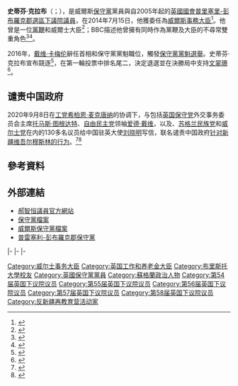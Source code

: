 {{noteta
|G1=PoliticiansUK
|1=zh-cn:戴维·卡梅伦;zh-hk:甘民樂
}}
{{Infobox officeholder
|honorific-prefix = [[可敬的|The Rt. Hon.]] Stephen Crabb
|name             = 史蒂芬·克拉布
|honorific-suffix = [[国会议员|MP]]
|image            = Stephen Crabb MP.jpg
|office1          = [[就業及退休保障大臣|就業及退休保障大臣]]
|primeminister1   = [[戴维·卡梅伦|戴维·卡梅伦]]
|term_start1      = 2016年3月19日
|term_end1        = 2016年7月14日
|predecessor1     = [[施志安|施志安]]
|successor1       = [[達米安·格林|達米安·格林]]
|office2          = [[威爾斯事務大臣|威爾斯事務大臣]]
|primeministe2    = [[戴维·卡梅伦|戴维·卡梅伦]]
|term_start2      = 2014年7月15日
|term_end2        = 2016年3月19日
|predecessor2     = [[大衛·瓊斯_(西克盧伊德議員)|大衛·瓊斯]]
|successor2       = [[阿龍·凱恩斯|阿龍·凱恩斯]]
|office3          = {{link-en|威爾斯辦公室|Wales Office|威爾斯國務大臣}}
|primeminister3   = [[戴维·卡梅伦|戴维·卡梅伦]]
|term_start3      = 2012年9月4日
|term_end3        = 2014年7月15日
|predecessor3     = [[大衛·瓊斯_(西克盧伊德議員)|大衛·瓊斯]]
|successor3       = [[亞隆·凱恩斯|亞隆·凱恩斯]]
|office4          = [[普里塞里-彭布羅克郡_(英國國會選區)|普里塞里-彭布羅克郡選區]]<br>[[國會議員|下議院議員]]
|term_start4      = 2005年5月5日
|term_end4        = 
|predecessor4     = {{le|杰姬·劳伦斯|Jackie Lawrence (politician)}}
|successor4       = 
|majority4        = 4,605（11.6%）
|birth_date       = {{birth date and age|df=yes|1973|1|20}}
|birth_place      = {{UK}}[[蘇格蘭|蘇格蘭]][[高地_(蘇格蘭行政區)|高地]][[印威內斯|印威內斯]]
|death_date       = 
|death_place      = 
|party            = [[保守黨_(英國)|保守黨]]
|spouse           = 比阿特麗斯·莫尼亞（Béatrice Monnier）
|children         = 2
|alma_mater       = [[布里斯托尔大学|布里斯托尔大学]]<br>[[伦敦商学院|伦敦商学院]]
|website          = {{url|http://www.stephencrabb.com/|官方網站}}
}}

'''史蒂芬·克拉布'''（{{lang-en|Stephen Crabb}}；{{bd|1973年|1月20日||catIdx=T}}），是威爾斯[[保守黨_(英國)|保守黨]]黨員與自2005年起的[[英國國會|英國國會]][[普里塞里-彭布羅克郡_(英國國會選區)|普里塞里-彭布羅克郡選區]][[國會議員|下議院議員]]，在2014年7月15日，他獲委任為[[威爾斯事務大臣|威爾斯事務大臣]]<ref>{{cite news | url=http://www.bbc.co.uk/news/uk-wales-politics-19495871 | work=BBC News | title=MP Stephen Crabb wins Wales Office promotion | date=5 September 2012 | accessdate=2015-05-22 | archive-date=2016-01-11 | archive-url=https://web.archive.org/web/20160111071447/http://www.bbc.co.uk/news/uk-wales-politics-19495871 | dead-url=no }}</ref>。他曾是一位[[黨鞭|黨鞭]]和威爾士大臣<ref>{{cite news | url=http://www.bbc.co.uk/news/uk-wales-politics-19495797 | work=BBC News | title=The reshuffle: twist in the tail | date=5 September 2012 | accessdate=2015-05-22 | archive-date=2016-03-25 | archive-url=https://web.archive.org/web/20160325082916/http://www.bbc.co.uk/news/uk-wales-politics-19495797 | dead-url=no }}</ref>；BBC描述他曾擁有同時作為黨鞭及大臣的不尋常雙重角色<ref>{{cite news | url=http://www.bbc.co.uk/news/uk-wales-politics-19497621 | work=BBC News | title=The unexpected Wales Office call for Baroness Randerson | date=5 September 2012 | accessdate=2015-05-22 | archive-date=2014-09-11 | archive-url=https://web.archive.org/web/20140911013736/http://www.bbc.co.uk/news/uk-wales-politics-19497621 | dead-url=no }}</ref><ref>{{cite news | url=http://www.bbc.co.uk/news/uk-wales-19499236 | work=BBC News | title=Stephen Crabb MP on his new job in Wales Office | date=6 September 2012 | accessdate=2015-05-22 | archive-date=2016-01-11 | archive-url=https://web.archive.org/web/20160111071447/http://www.bbc.co.uk/news/uk-wales-19499236 | dead-url=no }}</ref>。

2016年，[[戴维·卡梅伦|戴维·卡梅伦]]辭任首相和保守黨黨魁職位，觸發[[2016年英國保守黨黨魁選舉|保守黨黨魁選舉]]。史蒂芬·克拉布宣布競逐<ref name="CrabbTeam">{{cite web|url=http://www.politico.eu/article/work-and-pensions-secretary-stephen-crabb-declares-he-is-running-to-replace-david-cameron-as-conservative-party-leader/|title=Stephen Crabb declares he is running to replace David Cameron|publisher=[[Politico_Europe|Politico Europe]]|last=McTague|first=Tom|date=28 June 2016|accessdate=2016-07-07|archive-date=2016-06-29|archive-url=https://web.archive.org/web/20160629175157/http://www.politico.eu/article/work-and-pensions-secretary-stephen-crabb-declares-he-is-running-to-replace-david-cameron-as-conservative-party-leader/|dead-url=no}}</ref>，在第一輪投票中排名尾二，決定退選並在決勝局中支持[[文翠珊|文翠珊]]<ref>{{Cite news|url=https://www.standard.co.uk/news/politics/conservative-party-leadership-race-stephen-crabb-pulls-out-of-contest-to-leave-threehorse-race-a3288791.html|title=Stephen Crabb pulls out of Tory leadership contest|newspaper=Evening Standard|accessdate=2017-12-04|language=en-GB|archive-date=2016-07-05|archive-url=https://web.archive.org/web/20160705202320/http://www.standard.co.uk/news/politics/conservative-party-leadership-race-stephen-crabb-pulls-out-of-contest-to-leave-threehorse-race-a3288791.html|dead-url=no}}</ref>。

==谴责中国政府==
2020年9月8日在[[英国工党|工党]][[希柏恩·麦克唐纳|希柏恩·麦克唐纳]]的协调下，与包括[[英国保守党|英国保守党]]外交事务委员会主席[[托马斯·图根达特|托马斯·图根达特]]、[[自由民主党_(英国)|自由民主党]]领袖[[爱德·戴维|爱德·戴维]]，以及{{le|英国绿党|Green Party (UK)}}、[[苏格兰民族党|苏格兰民族党]]和[[威尔士党|威尔士党]]在内的130多名议员给中国驻英大使[[刘晓明|刘晓明]]写信，联名谴责中国政府[[新疆再教育营|针对新疆维吾尔穆斯林的行为]]。<ref>{{cite news |author1=法广 |title=英国近百名议员联名谴责中共针对新疆维吾尔穆斯林的行为 |url=https://www.rfi.fr/cn/%E4%B8%AD%E5%9B%BD/20200909-%E8%8B%B1%E5%9B%BD%E8%BF%91%E7%99%BE%E5%90%8D%E8%AE%AE%E5%91%98%E8%81%94%E5%90%8D%E8%B0%B4%E8%B4%A3%E4%B8%AD%E5%85%B1%E9%92%88%E5%AF%B9%E6%96%B0%E7%96%86%E7%BB%B4%E5%90%BE%E5%B0%94%E7%A9%86%E6%96%AF%E6%9E%97%E7%9A%84%E8%A1%8C%E4%B8%BA |accessdate=2020-09-29 |agency=RFI |date=2020-09-10 |archive-date=2020-09-10 |archive-url=https://web.archive.org/web/20200910225118/https://www.rfi.fr/cn/%E4%B8%AD%E5%9B%BD/20200909-%E8%8B%B1%E5%9B%BD%E8%BF%91%E7%99%BE%E5%90%8D%E8%AE%AE%E5%91%98%E8%81%94%E5%90%8D%E8%B0%B4%E8%B4%A3%E4%B8%AD%E5%85%B1%E9%92%88%E5%AF%B9%E6%96%B0%E7%96%86%E7%BB%B4%E5%90%BE%E5%B0%94%E7%A9%86%E6%96%AF%E6%9E%97%E7%9A%84%E8%A1%8C%E4%B8%BA |dead-url=no }}</ref><ref>{{cite news |author1=DAVID ALTON |title=Led by Siobhain McDonagh MP, 130 parliamentarians have today written to the Chinese Ambassador to the UK condemning treatment of Uyghur people in Xinjiang |url=https://davidalton.net/2020/09/08/led-by-siobhain-mcdonagh-mp-130-parliamentarians-have-today-written-to-the-chinese-ambassador-to-the-uk-condemning-treatment-of-uyghur-people-in-xinjiang/ |accessdate=2020-09-29 |date=2020-09-08 |archive-date=2020-09-17 |archive-url=https://web.archive.org/web/20200917001800/https://davidalton.net/2020/09/08/led-by-siobhain-mcdonagh-mp-130-parliamentarians-have-today-written-to-the-chinese-ambassador-to-the-uk-condemning-treatment-of-uyghur-people-in-xinjiang/ |dead-url=no }}</ref>

==參考資料==
{{Reflist|30em}}

==外部連結==
* [http://www.stephencrabb.com 郝智恒議員官方網站]{{Wayback|url=http://www.stephencrabb.com/ |date=20150709124127 }}
* [https://web.archive.org/web/20131003115152/http://www.conservatives.com/People/Members_of_Parliament/Crabb_Stephen.aspx 保守黨檔案]
* [http://www.ceidwadwyr.com/portal-en/our-mps/55-stephen-crabb-mp.html 威爾斯保守黨檔案]{{dead link|date=2017年12月 |bot=InternetArchiveBot |fix-attempted=yes }}
* [http://www.pembrokeshireconservatives.com 普雷塞利-彭布羅克郡保守黨]{{Wayback|url=http://www.pembrokeshireconservatives.com/ |date=20190517141130 }}

{{s-start}}
{{s-par|uk}}
{{s-bef|before={{le|積奇蓮·羅倫斯|Jackie Lawrence (politician)}}}}
{{s-ttl|title=英國下議院[[普里塞里-彭布羅克郡_(英國國會選區)|普里塞里-彭布羅克郡議員]]|years=[[2010年英國大選|2005年]]－}}
{{s-inc}}
|-
{{s-off}}
|-
{{s-bef|before=[[大衛·瓊斯_(西克盧伊德議員)|大衛·瓊斯]]}}
{{s-ttl|title=[[威爾斯事務大臣|威爾斯事務大臣]]|years=2014年－2016年}}
{{s-aft|after=[[阿龍·凱恩斯|阿龍·凱恩斯]]}}
|-
{{s-bef|before=[[施志安|施志安]]}}
{{s-ttl|title=[[就業及退休保障大臣|就業及退休保障大臣]]|years=2016年}}
{{s-aft|after=[[達米安·格林|達米安·格林]]}}
{{s-end}}

{{戴维·卡梅伦内阁}}

{{DEFAULTSORT:Crabb, Stephen}}
[[Category:威尔士事务大臣|Category:威尔士事务大臣]]
[[Category:英国工作和养老金大臣|Category:英国工作和养老金大臣]]
[[Category:布里斯托大學校友|Category:布里斯托大學校友]]
[[Category:英國保守黨黨員|Category:英國保守黨黨員]]
[[Category:蘇格蘭政治人物|Category:蘇格蘭政治人物]]
[[Category:第54届英国下议院议员|Category:第54届英国下议院议员]]
[[Category:第55届英国下议院议员|Category:第55届英国下议院议员]]
[[Category:第56届英国下议院议员|Category:第56届英国下议院议员]]
[[Category:第57届英国下议院议员|Category:第57届英国下议院议员]]
[[Category:第58届英国下议院议员|Category:第58届英国下议院议员]]
[[Category:反新疆再教育营活动家|Category:反新疆再教育营活动家]]